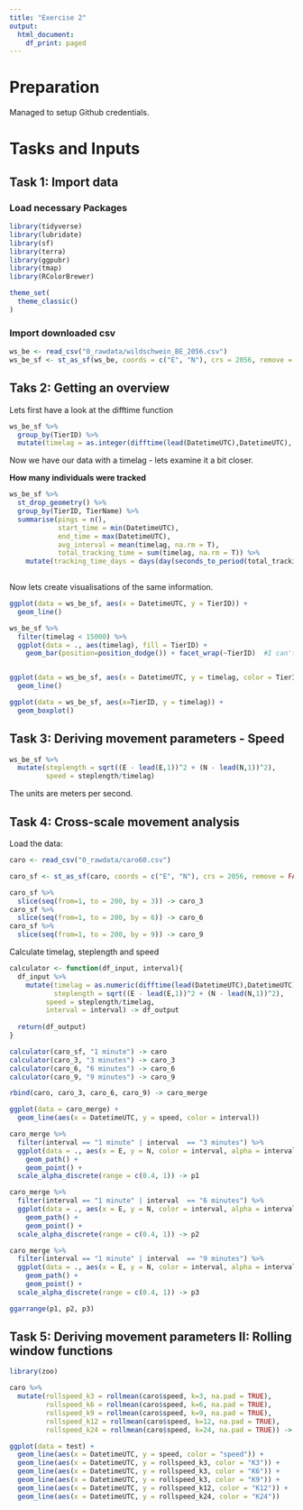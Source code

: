 ```yaml
---
title: "Exercise 2"
output:
  html_document:
    df_print: paged
---
```


# Preparation
Managed to setup Github credentials.

# Tasks and Inputs

## Task 1: Import data
### Load necessary Packages
```r
library(tidyverse)
library(lubridate)
library(sf)
library(terra)
library(ggpubr)
library(tmap)
library(RColorBrewer)

theme_set(
  theme_classic()
)
```

### Import downloaded csv
```r
ws_be <- read_csv("0_rawdata/wildschwein_BE_2056.csv")
ws_be_sf <- st_as_sf(ws_be, coords = c("E", "N"), crs = 2056, remove = FALSE)
```

## Taks 2: Getting an overview
Lets first have a look at the difftime function
```r
ws_be_sf %>% 
  group_by(TierID) %>% 
  mutate(timelag = as.integer(difftime(lead(DatetimeUTC),DatetimeUTC), units = "secs")) -> ws_be_sf
```
Now we have our data with a timelag - lets examine it a bit closer.

**How many individuals were tracked**
```r
ws_be_sf %>% 
  st_drop_geometry() %>% 
  group_by(TierID, TierName) %>% 
  summarise(pings = n(),
            start_time = min(DatetimeUTC), 
            end_time = max(DatetimeUTC),
            avg_interval = mean(timelag, na.rm = T),
            total_tracking_time = sum(timelag, na.rm = T)) %>% 
    mutate(tracking_time_days = days(day(seconds_to_period(total_tracking_time)))) 
  
```
Now lets create visualisations of the same information.
```r
ggplot(data = ws_be_sf, aes(x = DatetimeUTC, y = TierID)) +
  geom_line()

ws_be_sf %>% 
  filter(timelag < 15000) %>% 
  ggplot(data = ., aes(timelag), fill = TierID) +
    geom_bar(position=position_dodge()) + facet_wrap(~TierID)  #I can't seem to get this to work 


ggplot(data = ws_be_sf, aes(x = DatetimeUTC, y = timelag, color = TierID)) +
  geom_line()

ggplot(data = ws_be_sf, aes(x=TierID, y = timelag)) +
  geom_boxplot()
```

## Task 3: Deriving movement parameters - Speed
```r
ws_be_sf %>% 
  mutate(steplength = sqrt((E - lead(E,1))^2 + (N - lead(N,1))^2),
         speed = steplength/timelag)

```
The units are meters per second.

## Task 4: Cross-scale movement analysis
Load the data:
```r
caro <- read_csv("0_rawdata/caro60.csv")

caro_sf <- st_as_sf(caro, coords = c("E", "N"), crs = 2056, remove = FALSE)

caro_sf %>% 
  slice(seq(from=1, to = 200, by = 3)) -> caro_3
caro_sf %>% 
  slice(seq(from=1, to = 200, by = 6)) -> caro_6
caro_sf %>% 
  slice(seq(from=1, to = 200, by = 9)) -> caro_9
```

Calculate timelag, steplength and speed
```r
calculator <- function(df_input, interval){
  df_input %>% 
    mutate(timelag = as.numeric(difftime(lead(DatetimeUTC),DatetimeUTC), units = "secs"), 
           steplength = sqrt((E - lead(E,1))^2 + (N - lead(N,1))^2),
         speed = steplength/timelag,
         interval = interval) -> df_output
  
  return(df_output)
} 

calculator(caro_sf, "1 minute") -> caro
calculator(caro_3, "3 minutes") -> caro_3
calculator(caro_6, "6 minutes") -> caro_6
calculator(caro_9, "9 minutes") -> caro_9

rbind(caro, caro_3, caro_6, caro_9) -> caro_merge

```

```r
ggplot(data = caro_merge) +
  geom_line(aes(x = DatetimeUTC, y = speed, color = interval))

caro_merge %>% 
  filter(interval == "1 minute" | interval  == "3 minutes") %>% 
  ggplot(data = ., aes(x = E, y = N, color = interval, alpha = interval)) +
    geom_path() +
    geom_point() +
  scale_alpha_discrete(range = c(0.4, 1)) -> p1

caro_merge %>% 
  filter(interval == "1 minute" | interval  == "6 minutes") %>% 
  ggplot(data = ., aes(x = E, y = N, color = interval, alpha = interval)) +
    geom_path() +
    geom_point() +
  scale_alpha_discrete(range = c(0.4, 1)) -> p2

caro_merge %>% 
  filter(interval == "1 minute" | interval  == "9 minutes") %>% 
  ggplot(data = ., aes(x = E, y = N, color = interval, alpha = interval)) +
    geom_path() +
    geom_point() +
  scale_alpha_discrete(range = c(0.4, 1)) -> p3

ggarrange(p1, p2, p3)
```

## Task 5: Deriving movement parameters II: Rolling window functions
```r
library(zoo)

caro %>% 
  mutate(rollspeed_k3 = rollmean(caro$speed, k=3, na.pad = TRUE),
         rollspeed_k6 = rollmean(caro$speed, k=6, na.pad = TRUE),
         rollspeed_k9 = rollmean(caro$speed, k=9, na.pad = TRUE),
         rollspeed_k12 = rollmean(caro$speed, k=12, na.pad = TRUE),
         rollspeed_k24 = rollmean(caro$speed, k=24, na.pad = TRUE)) -> test

ggplot(data = test) +
  geom_line(aes(x = DatetimeUTC, y = speed, color = "speed")) +
  geom_line(aes(x = DatetimeUTC, y = rollspeed_k3, color = "K3")) +
  geom_line(aes(x = DatetimeUTC, y = rollspeed_k3, color = "K6")) +
  geom_line(aes(x = DatetimeUTC, y = rollspeed_k3, color = "K9")) +
  geom_line(aes(x = DatetimeUTC, y = rollspeed_k12, color = "K12")) +
  geom_line(aes(x = DatetimeUTC, y = rollspeed_k24, color = "K24"))

```


